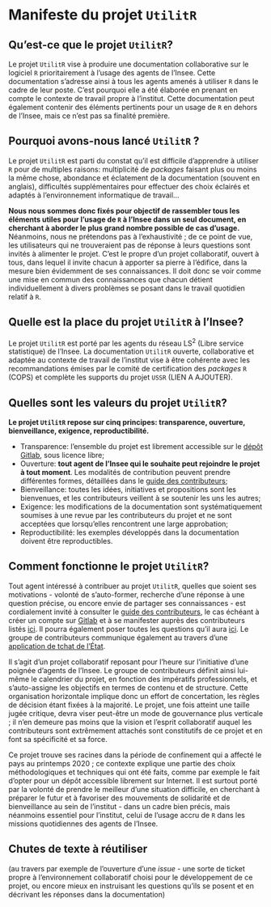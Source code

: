 # Manifeste du projet `UtilitR`

## Qu'est-ce que le projet `UtilitR`?

Le projet `UtilitR` vise à produire une documentation collaborative sur le logiciel `R` prioritairement à l'usage des agents de l'Insee. Cette documentation s'adresse ainsi à tous les agents amenés à utiliser `R` dans le cadre de leur poste. C'est pourquoi elle a été élaborée en prenant en compte le contexte de travail propre à l'institut. Cette documentation peut également contenir des éléments pertinents pour un usage de `R` en dehors de l'Insee, mais ce n'est pas sa finalité première.

## Pourquoi avons-nous lancé `UtilitR` ?

Le projet `UtilitR` est parti du constat qu'il est difficile d'apprendre à utiliser `R` pour de multiples raisons: multiplicité de _packages_ faisant plus ou moins la même chose, abondance et éclatement de la documentation (souvent en anglais), difficultés supplémentaires pour effectuer des choix éclairés et adaptés à l'environnement informatique de travail...

**Nous nous sommes donc fixés pour objectif de rassembler tous les éléments utiles pour l'usage de `R` à l'Insee dans un seul document, en cherchant à aborder le plus grand nombre possible de cas d'usage.** Néanmoins, nous ne prétendons pas à l'exhaustivité ; de ce point de vue, les utilisateurs qui ne trouveraient pas de réponse à leurs questions sont invités à alimenter le projet. C'est le propre d'un projet collaboratif, ouvert à tous, dans lequel il invite chacun à apporter sa pierre à l'édifice, dans la mesure bien évidemment de ses connaissances. Il doit donc se voir comme une mise en commun des connaissances que chacun détient individuellement à divers problèmes se posant dans le travail quotidien relatif à `R`.

## Quelle est la place du projet `UtilitR` à l'Insee?

Le projet `UtilitR` est porté par les agents du réseau LS<sup>2</sup> (Libre service statistique) de l'Insee. La documentation `UtilitR` ouverte, collaborative et adaptée au contexte de travail de l'institut vise à être cohérente avec les recommandations émises par le comité de certification des _packages_ `R` (COPS) et complète les supports du projet `USSR` (LIEN A AJOUTER).

## Quelles sont les valeurs du projet `UtilitR`?

**Le projet `UtilitR` repose sur cinq principes: transparence, ouverture, bienveillance, exigence, reproductibilité.**

- Transparence: l'ensemble du projet est librement accessible sur le [dépôt Gitlab](https://gitlab.com/linogaliana/documentationR), sous licence libre;
- Ouverture: **tout agent de l'Insee qui le souhaite peut rejoindre le projet à tout moment**. Les modalités de contribution peuvent prendre différentes formes, détaillées dans le [guide des contributeurs](CONTRIBUTING.md);
- Bienveillance: toutes les idées, initiatives et propositions sont les bienvenues, et les contributeurs veillent à se soutenir les uns les autres;
- Exigence: les modifications de la documentation sont systématiquement soumises à une revue par les contributeurs du projet et ne sont acceptées que lorsqu'elles rencontrent une large approbation;
- Reproductibilité: les exemples développés dans la documentation doivent être reproductibles. 

## Comment fonctionne le projet `UtilitR`?

Tout agent intéressé à contribuer au projet `UtilitR`, quelles que soient ses motivations - volonté de s'auto-former, recherche d'une réponse à une question précise, ou encore envie de partager ses connaissances - est cordialement invité à consulter le [guide des contributeurs](CONTRIBUTING.md), le cas échéant à créer un compte sur [Gitlab](https://gitlab.com) et à se manifester auprès des contributeurs listés [ici](https://gitlab.com/linogaliana/documentationR/-/project_members). Il pourra également poser toutes les questions qu'il aura [ici](https://gitlab.com/linogaliana/documentationR/-/issues). Le groupe de contributeurs communique également au travers d'une [application de tchat de l'État](www.tchap.gouv.fr).

Il s'agit d'un projet collaboratif reposant pour l'heure sur l'initiative d'une poignée d'agents de l'Insee. Le groupe de contributeurs définit ainsi lui-même le calendrier du projet, en fonction des impératifs professionnels, et s'auto-assigne les objectifs en termes de contenu et de structure. Cette organisation horizontale implique donc un effort de concertation, les règles de décision étant fixées à la majorité. Le projet, une fois atteint une taille jugée critique, devra viser peut-être un mode de gouvernance plus verticale ; il n'en demeure pas moins que la vision et l'esprit collaboratif auquel les contributeurs sont extrêmement attachés sont constitutifs de ce projet et en font sa spécificité et sa force.

Ce projet trouve ses racines dans la période de confinement qui a affecté le pays au printemps 2020 ; ce contexte explique une partie des choix méthodologiques et techniques qui ont été faits, comme par exemple le fait d'opter pour un dépôt accessible librement sur Internet. Il est surtout porté par la volonté de prendre le meilleur d'une situation difficile, en cherchant à préparer le futur et à favoriser des mouvements de solidarité et de bienveillance au sein de l'institut - dans un cadre bien précis, mais néanmoins essentiel pour l'institut, celui de l'usage accru de `R` dans les missions quotidiennes des agents de l'Insee.


## Chutes de texte à réutiliser

(au travers par exemple de l'ouverture d'une _issue_ - une sorte de ticket propre à l'environnement collaboratif choisi pour le développement de ce projet, ou encore mieux en instruisant les questions qu'ils se posent et en décrivant les réponses dans la documentation)
